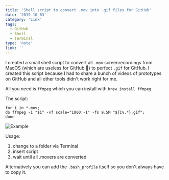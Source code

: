 ```yaml
---
title: 'Shell script to convert .mov into .gif files for GitHub'
date: '2019-10-03'
category: 'Link'
tags:
  - GitHub
  - Shell
  - Terminal
type: 'note'
link: ''
---
```


I created a small shell script to convert all `.mov` screenrecordings from MacOS (which are useless for GitHub :face_with_head_bandage:) to perfect `.gif` for GitHub.
I created this script because I had to share a bunch of videos of prototypes on GitHub and all other tools didn't work right for me.

All you need is `ffmpeg` which you can install with `brew install ffmpeg`.

The script:

```
for i in *.mov; 
do ffmpeg -i "$i" -vf scale="1000:-1" -fs 9.5M "${i%.*}.gif"; 
done
```

![Example](./Beispiel.gif)

Usage:

1. change to a folder via Terminal
2. insert script
3. wait until all .movers are converted

Alternatively you can add the `.bash_profile` itself so you don't always have to copy it.